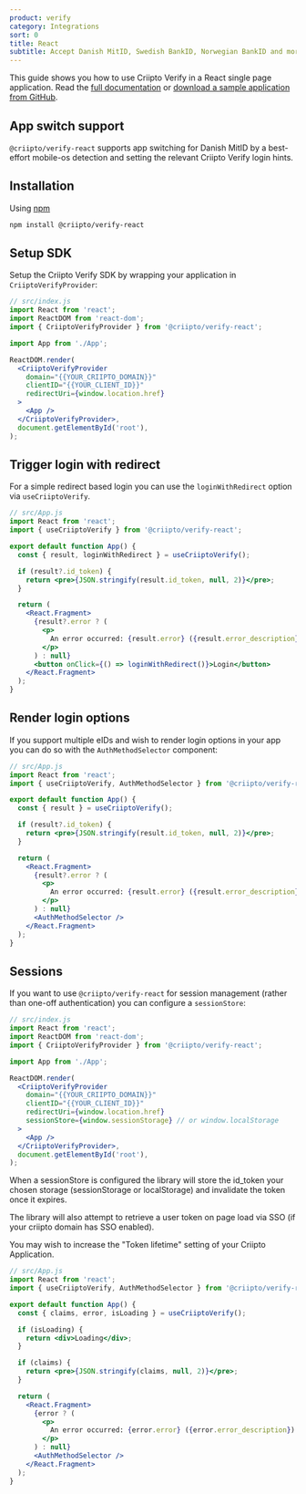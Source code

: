 ```yaml
---
product: verify
category: Integrations
sort: 0
title: React
subtitle: Accept Danish MitID, Swedish BankID, Norwegian BankID and more eID logins in your React app with @criipto/verify-react.
---
```


This guide shows you how to use Criipto Verify in a React single page application. Read the [full documentation](https://github.com/criipto/criipto-verify-react) or [download a sample application from GitHub](https://github.com/criipto/criipto-verify-react/tree/master/example).

## App switch support

`@criipto/verify-react` supports app switching for Danish MitID by a best-effort mobile-os detection and setting the relevant Criipto Verify login hints.

## Installation

Using [npm](https://npmjs.org/)

```sh
npm install @criipto/verify-react
```

## Setup SDK

Setup the Criipto Verify SDK by wrapping your application in `CriiptoVerifyProvider`:

```jsx
// src/index.js
import React from 'react';
import ReactDOM from 'react-dom';
import { CriiptoVerifyProvider } from '@criipto/verify-react';

import App from './App';

ReactDOM.render(
  <CriiptoVerifyProvider
    domain="{{YOUR_CRIIPTO_DOMAIN}}"
    clientID="{{YOUR_CLIENT_ID}}"
    redirectUri={window.location.href}
  >
    <App />
  </CriiptoVerifyProvider>,
  document.getElementById('root'),
);
```

## Trigger login with redirect

For a simple redirect based login you can use the `loginWithRedirect` option via `useCriiptoVerify`.

```jsx
// src/App.js
import React from 'react';
import { useCriiptoVerify } from '@criipto/verify-react';

export default function App() {
  const { result, loginWithRedirect } = useCriiptoVerify();

  if (result?.id_token) {
    return <pre>{JSON.stringify(result.id_token, null, 2)}</pre>;
  }

  return (
    <React.Fragment>
      {result?.error ? (
        <p>
          An error occurred: {result.error} ({result.error_description}). Please try again:
        </p>
      ) : null}
      <button onClick={() => loginWithRedirect()}>Login</button>
    </React.Fragment>
  );
}
```

## Render login options

If you support multiple eIDs and wish to render login options in your app you can do so with the `AuthMethodSelector` component:

```jsx
// src/App.js
import React from 'react';
import { useCriiptoVerify, AuthMethodSelector } from '@criipto/verify-react';

export default function App() {
  const { result } = useCriiptoVerify();

  if (result?.id_token) {
    return <pre>{JSON.stringify(result.id_token, null, 2)}</pre>;
  }

  return (
    <React.Fragment>
      {result?.error ? (
        <p>
          An error occurred: {result.error} ({result.error_description}). Please try again:
        </p>
      ) : null}
      <AuthMethodSelector />
    </React.Fragment>
  );
}
```

## Sessions

If you want to use `@criipto/verify-react` for session management (rather than one-off authentication) you can configure a `sessionStore`:

```jsx
// src/index.js
import React from 'react';
import ReactDOM from 'react-dom';
import { CriiptoVerifyProvider } from '@criipto/verify-react';

import App from './App';

ReactDOM.render(
  <CriiptoVerifyProvider
    domain="{{YOUR_CRIIPTO_DOMAIN}}"
    clientID="{{YOUR_CLIENT_ID}}"
    redirectUri={window.location.href}
    sessionStore={window.sessionStorage} // or window.localStorage
  >
    <App />
  </CriiptoVerifyProvider>,
  document.getElementById('root'),
);
```

When a sessionStore is configured the library will store the id_token your chosen storage (sessionStorage or localStorage) and invalidate the token once it expires.

The library will also attempt to retrieve a user token on page load via SSO (if your criipto domain has SSO enabled).

You may wish to increase the "Token lifetime" setting of your Criipto Application.

```jsx
// src/App.js
import React from 'react';
import { useCriiptoVerify, AuthMethodSelector } from '@criipto/verify-react';

export default function App() {
  const { claims, error, isLoading } = useCriiptoVerify();

  if (isLoading) {
    return <div>Loading</div>;
  }

  if (claims) {
    return <pre>{JSON.stringify(claims, null, 2)}</pre>;
  }

  return (
    <React.Fragment>
      {error ? (
        <p>
          An error occurred: {error.error} ({error.error_description}). Please try again:
        </p>
      ) : null}
      <AuthMethodSelector />
    </React.Fragment>
  );
}
```
